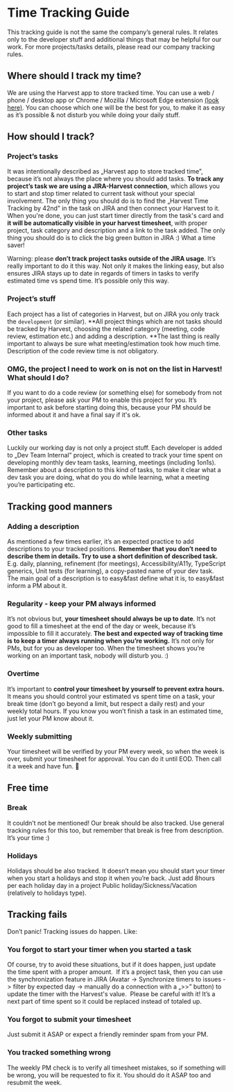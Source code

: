 # Time Tracking Guide

This tracking guide is not the same the company’s general rules. It relates only to the developer stuff and additional things that may be helpful for our work.
For more projects/tasks details, please read our company tracking rules.

## Where should I track my time?
We are using the Harvest app to store tracked time. You can use a web / phone / desktop app or Chrome / Mozilla / Microsoft Edge extension [(look here)](https://www.getharvest.com/apps-and-integrations/directory#mobile-desktop). You can choose which one will be the best for you, to make it as easy as it’s possible & not disturb you while doing your daily stuff.


## How should I track?

### Project’s tasks
It was intentionally described as „Harvest app to store tracked time”, because it’s not always the place where you should add tasks.
**To track any project’s task we are using a JIRA-Harvest connection**, which allows you to start and stop timer related to current task without your special involvement.
The only thing you should do is to find the „Harvest Time Tracking by 42nd” in the task on JIRA and then connect your Harvest to it. When you're done, you can just start timer directly from the task's card and **it will be automatically visible in your harvest timesheet**, with proper project, task category and description and a link to the task added.
The only thing you should do is to click the big green button in JIRA :) What a time saver!

Warning: please **don’t track project tasks outside of the JIRA usage**. It’s really important to do it this way. Not only it makes the linking easy, but also ensures JIRA stays up to date in regards of timers in tasks to verify estimated time vs spend time. It’s possible only this way.

### Project’s stuff
Each project has a list of categories in Harvest, but on JIRA you only track the `development` (or similar). **All project things which are not tasks should be tracked by Harvest, choosing the related category (meeting, code review, estimation etc.) and adding a description. **The last thing is really important to always be sure what meeting/estimation took how much time. Description of the code review time is not obligatory.

### OMG, the project I need to work on is not on the list in Harvest! What should I do?
If you want to do a code review (or something else) for somebody from not your project, please ask your PM to enable this project for you. It’s important to ask before starting doing this, because your PM should be informed about it and have a final say if it's ok.

### Other tasks
Luckily our working day is not only a project stuff. Each developer is added to „Dev Team Internal” project, which is created to track your time spent on developing monthly dev team tasks, learning, meetings (including 1on1s). Remember about a description to this kind of tasks, to make it clear what a dev task you are doing, what do you do while learning, what a meeting you’re participating etc.


## Tracking good manners

### Adding a description
As mentioned a few times earlier, it’s an expected practice to add descriptions to your tracked positions. **Remember that you don’t need to describe them in details. Try to use a short definition of described task.** E.g. daily, planning, refinement (for meetings), Accessibility/A11y, TypeScript generics, Unit tests (for learning), a copy-pasted name of your dev task. The main goal of a description is to easy&fast define what it is, to easy&fast inform a PM about it.

### Regularity - keep your PM always informed
It’s not obvious but, **your timesheet should always be up to date**. It’s not good to fill a timesheet at the end of the day or week, because it’s impossible to fill it accurately. **The best and expected way of tracking time is to keep a timer always running when you’re working.**
It’s not only for PMs, but for you as developer too. When the timesheet shows you’re working on an important task, nobody will disturb you. :)

### Overtime
It’s important to **control your timesheet by yourself to prevent extra hours.** It means you should control your estimated vs spent time on a task, your break time (don’t go beyond a limit, but respect a daily rest) and your weekly total hours.
If you know you won’t finish a task in an estimated time, just let your PM know about it.

### Weekly submitting
Your timesheet will be verified by your PM every week, so when the week is over, submit your timesheet for approval. You can do it until EOD. Then call it a week and have fun. 🍹

## Free time

### Break
It couldn’t not be mentioned! Our break should be also tracked. Use general tracking rules for this too, but remember that break is free from description. It’s your time :)

### Holidays
Holidays should be also tracked. It doesn’t mean you should start your timer when you start a holidays and stop it when you’re back. Just add 8hours per each holiday day in a project Public holiday/Sickness/Vacation (relatively to holidays type).


## Tracking fails
Don’t panic! Tracking issues do happen. Like:

### You forgot to start your timer when you started a task
Of course, try to avoid these situations, but if it does happen, just update the time spent with a proper amount.  If it’s a project task, then you can use the synchronization feature in JIRA (Avatar -> Synchronize timers to issues -> filter by expected day -> manually do a connection with a „>>” button) to update the timer with the Harvest's value.  Please be careful with it! It’s a next part of time spent so it could be replaced instead of totaled up.

### You forgot to submit your timesheet
Just submit it ASAP or expect a friendly reminder spam from your PM.

### You tracked something wrong
The weekly PM check is to verify all timesheet mistakes, so if something will be wrong, you will be requested to fix it. You should do it ASAP too and resubmit the week.
